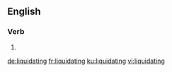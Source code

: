 ==English==

===Verb===
{{head|en|present participle}}

# {{present participle of|liquidate|lang=en|nocat=1}}

[[de:liquidating]]
[[fr:liquidating]]
[[ku:liquidating]]
[[vi:liquidating]]